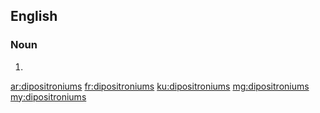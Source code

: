 ==English==

===Noun===
{{head|en}}

# {{plural of|dipositronium}}

[[ar:dipositroniums]]
[[fr:dipositroniums]]
[[ku:dipositroniums]]
[[mg:dipositroniums]]
[[my:dipositroniums]]